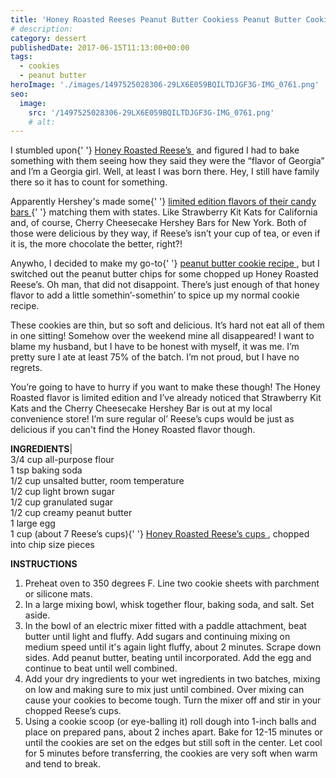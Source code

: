 ```yaml
---
title: 'Honey Roasted Reeses Peanut Butter Cookiess Peanut Butter Cookies'
# description:
category: dessert
publishedDate: 2017-06-15T11:13:00+00:00
tags:
  - cookies
  - peanut butter
heroImage: './images/1497525028306-29LX6E059BQILTDJGF3G-IMG_0761.png'
seo:
  image:
    src: '/1497525028306-29LX6E059BQILTDJGF3G-IMG_0761.png'
    # alt:
---
```



<div class="sqs-html-content">
	<p>
		I stumbled upon{' '}
		<a target="_blank" href="https://www.hersheyflavorsofamerica.com">
			Honey Roasted Reese’s
		</a>
		 and figured I had to bake something with them seeing how they said they
		were the “flavor of Georgia” and I’m a Georgia girl. Well, at least I was
		born there. Hey, I still have family there so it has to count for something.
	</p>
	<p>
		Apparently Hershey's made some{' '}
		<a target="_blank" href="https://www.hersheyflavorsofamerica.com">
			limited edition flavors of their candy bars
		</a>{' '}
		matching them with states. Like Strawberry Kit Kats for California and, of
		course, Cherry Cheesecake Hershey Bars for New York. Both of those were
		delicious by they way, if Reese’s isn’t your cup of tea, or even if it is,
		the more chocolate the better, right?!
	</p>
</div>
<div
	class="image-block-outer-wrapper layout-caption-below design-layout-inline"
	data-test="image-block-inline-outer-wrapper"
>
	<figure class="sqs-block-image-figure intrinsic">
		<div
			class="image-block-wrapper"
			data-animation-role="image"
			data-animation-override=""
		>
			<div class="sqs-image-shape-container-element has-aspect-ratio">
				<Picture
					src={ContentImage1}
					alt="Honey Roasted Reese's Peanut Butter Cookies | Sarah Makes Stuff"
				></Picture>
			</div>
		</div>
	</figure>
</div>
<div class="sqs-html-content">
	<p>
		Anywho, I decided to make my go-to{' '}
		<a
			target="_blank"
			href="http://www.sarahmakesstuff.com/dessert/2016/8/21/peanut-butter-cookies"
		>
			peanut butter cookie recipe
		</a>
		, but I switched out the peanut butter chips for some chopped up Honey
		Roasted Reese’s. Oh man, that did not disappoint. There’s just enough of
		that honey flavor to add a little somethin’-somethin’ to spice up my normal
		cookie recipe.
	</p>
</div>
<div
	class="image-block-outer-wrapper layout-caption-below design-layout-inline"
	data-test="image-block-inline-outer-wrapper"
>
	<figure class="sqs-block-image-figure intrinsic">
		<div
			class="image-block-wrapper"
			data-animation-role="image"
			data-animation-override=""
		>
			<div class="sqs-image-shape-container-element has-aspect-ratio">
				<Picture
					src={ContentImage2}
					alt="Honey Roasted Reese's Peanut Butter Cookies | Sarah Makes Stuff"
				></Picture>
			</div>
		</div>
	</figure>
</div>
<div class="sqs-html-content">
	<p>
		These cookies are thin, but so soft and delicious. It’s hard not eat all of
		them in one sitting! Somehow over the weekend mine all disappeared! I want
		to blame my husband, but I have to be honest with myself, it was me. I’m
		pretty sure I ate at least 75% of the batch. I’m not proud, but I have no
		regrets. 
	</p>
</div>
<div
	class="image-block-outer-wrapper layout-caption-below design-layout-inline"
	data-test="image-block-inline-outer-wrapper"
>
	<figure class="sqs-block-image-figure intrinsic">
		<div
			class="image-block-wrapper"
			data-animation-role="image"
			data-animation-override=""
		>
			<div class="sqs-image-shape-container-element has-aspect-ratio">
				<Picture
					src={ContentImage3}
					alt="Honey Roasted Reese's Peanut Butter Cookies | Sarah Makes Stuff"
				></Picture>
			</div>
		</div>
	</figure>
</div>
<div class="sqs-html-content">
	<p>
		You’re going to have to hurry if you want to make these though! The Honey
		Roasted flavor is limited edition and I’ve already noticed that Strawberry
		Kit Kats and the Cherry Cheesecake Hershey Bar is out at my local
		convenience store! I’m sure regular ol’ Reese’s cups would be just as
		delicious if you can't find the Honey Roasted flavor though.
	</p>
</div>
<div
	class="image-block-outer-wrapper layout-caption-below design-layout-inline"
	data-test="image-block-inline-outer-wrapper"
>
	<figure class="sqs-block-image-figure intrinsic">
		<div
			class="image-block-wrapper"
			data-animation-role="image"
			data-animation-override=""
		>
			<div class="sqs-image-shape-container-element has-aspect-ratio">
				<Picture
					src={ContentImage4}
					alt="Honey Roasted Reese's Peanut Butter Cookies | Sarah Makes Stuff"
				></Picture>
			</div>
		</div>
	</figure>
</div>
<div class="sqs-html-content">
	<p>
		<strong>INGREDIENTS</strong>|<br />
		3/4 cup all-purpose flour
		<br />1 tsp baking soda
		<br />
		1/2 cup unsalted butter, room temperature
		<br />
		1/2 cup light brown sugar
		<br />
		1/2 cup granulated sugar
		<br />
		1/2 cup creamy peanut butter
		<br />1 large egg
		<br />1 cup (about 7 Reese’s cups){' '}
		<a target="_blank" href="https://www.hersheyflavorsofamerica.com">
			Honey Roasted Reese’s cups
		</a>
		, chopped into chip size pieces
	</p>
	<p>
		<strong>INSTRUCTIONS</strong>
	</p>
	<ol dir="ltr">
		<li>
			Preheat oven to 350 degrees F. Line two cookie sheets with parchment or
			silicone mats.
		</li>
		<li>
			In a large mixing bowl, whisk together flour, baking soda, and salt. Set
			aside.
		</li>
		<li>
			In the bowl of an electric mixer fitted with a paddle attachment, beat
			butter until light and fluffy. Add sugars and continuing mixing on medium
			speed until it's again light fluffy, about 2 minutes. Scrape down sides.
			Add peanut butter, beating until incorporated. Add the egg and continue to
			beat until well combined.
		</li>
		<li>
			Add your dry ingredients to your wet ingredients in two batches, mixing on
			low and making sure to mix just until combined. Over mixing can cause your
			cookies to become tough. Turn the mixer off and stir in your chopped
			Reese’s cups.
		</li>
		<li>
			Using a cookie scoop (or eye-balling it) roll dough into 1-inch balls and
			place on prepared pans, about 2 inches apart. Bake for 12-15 minutes or
			until the cookies are set on the edges but still soft in the center. Let
			cool for 5 minutes before transferring, the cookies are very soft when
			warm and tend to break. 
		</li>
	</ol>
</div>
